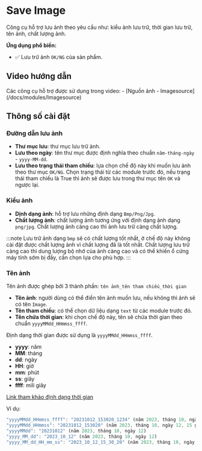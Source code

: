 # Save Image
Công cụ hỗ trợ lưu ảnh theo yêu cầu như: kiểu ảnh lưu trữ, thời gian lưu trữ, tên ảnh, chất lượng ảnh.

**Ứng dụng phổ biến:**
- :white_check_mark: Lưu trữ ảnh `OK/NG` của sản phẩm.

## Video hướng dẫn
<VideoPlayer url='/videos/save_image/save_image.mp4' />
Các công cụ hỗ trợ được sử dụng trong video:
-   [Nguồn ảnh - Imagesource](/docs/modules/Imagesource)

## Thông số cài đặt
### Đường dẫn lưu ảnh
-   **Thư mục lưu**: thư mục lưu trữ ảnh.
-   **Lưu theo ngày**: tên thư mục được định nghĩa theo chuẩn `năm-tháng-ngày` - `yyyy-MM-dd`.
-   **Lưu theo trạng thái tham chiếu**: lựa chọn chế độ này khi muốn lưu ảnh theo thư mục `OK/NG`. Chọn trạng thái từ các module trước đó, nếu trạng thái tham chiếu là True thì ảnh sẽ được lưu trong thư mục tên `OK` và ngược lại.

### Kiểu ảnh

-   **Dịnh dạng ảnh**: hỗ trợ lưu những định dạng `Bmp/Png/Jpg`.
-   **Chất lượng ảnh**: chất lượng ảnh tương ứng với định dạng ảnh dạng `png/jpg`. Chất lượng ảnh càng cao thì ảnh lưu trữ càng chất lượng.

:::note
Lưu trữ ảnh dạng `bmp` sẽ có chất lượng tốt nhất, ở chế độ này không cài đặt được chất lượng ảnh vì chất lượng đã là tốt nhất. 
Chất lượng lưu trữ càng cao thì dung lượng bộ nhớ của ảnh càng cao và có thể khiến ổ cứng máy tính sớm bị đầy, cần chọn lựa cho phù hợp. 
:::

### Tên ảnh
Tên ảnh được ghép bởi 3 thành phần: `tên ảnh_tên tham chiếu_thời gian`
-   **Tên ảnh**: người dùng có thể điền tên ảnh muốn lưu, nếu không thì ảnh sẽ có tên `Image`.
-   **Tên tham chiếu**: có thể chọn dữ liệu dạng `text` từ các module trước đó.
-   **Tên chứa thời gian**: khi chọn chế độ này, tên sẽ chứa thời gian theo chuẩn `yyyyMMdd_HHmmss_ffff`.

Định dạng thời gian được sử dụng là `yyyyMMdd_HHmmss_ffff`.
-   **yyyy**: năm
-   **MM**: tháng
-   **dd**: ngày
-   **HH**: giờ
-   **mm**: phút
-   **ss**: giây
-   **ffff**: mili giây

[Link tham khảo định dạng thời gian](https://learn.microsoft.com/en-us/dotnet/standard/base-types/standard-date-and-time-format-strings)

Ví dụ:
```js
"yyyyMMdd_HHmmss_ffff": "20231012_153020_1234" (năm 2023, tháng 10, ngày 12, 15 giờ 30 phút 20 giây, mili giây là 1234)
"yyyyMMdd_HHmmss": "20231012_153020" (năm 2023, tháng 10, ngày 12, 15 giờ 30 phút 20 giây)
"yyyyMMdd": "20231012" (năm 2023, tháng 10, ngày 12)
"yyyy_MM_dd": "2023_10_12" (năm 2023, tháng 10, ngày 12)
"yyyy_MM_dd_HH_mm_ss": "2023_10_12_15_30_20" (năm 2023, tháng 10, ngày 12, 15 giờ 30 phút 20 giây)
```